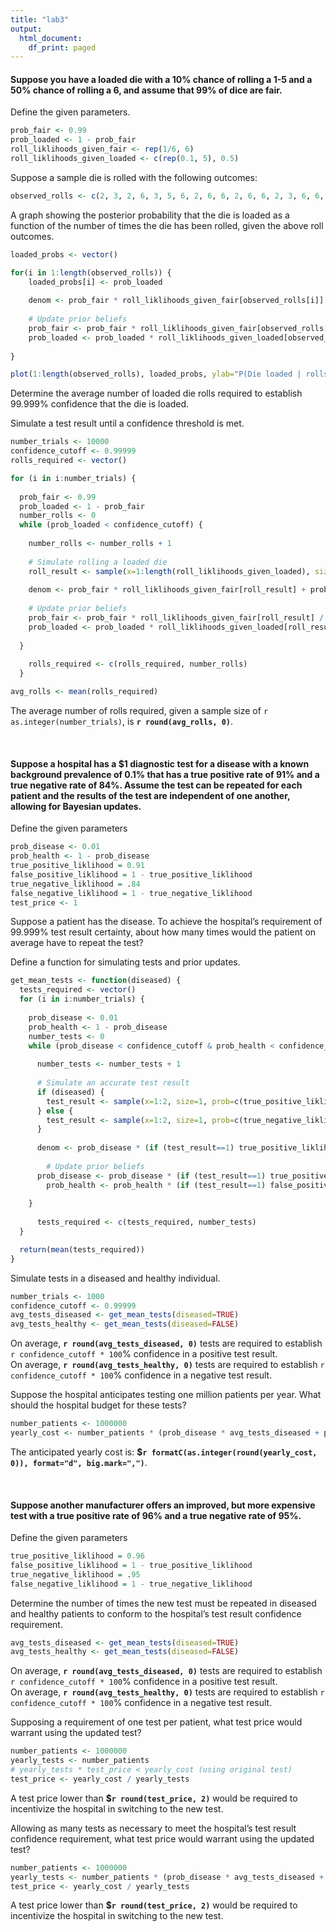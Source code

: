 ```yaml
---
title: "lab3"
output:
  html_document:
    df_print: paged
---
```


#### Suppose you have a loaded die with a 10% chance of rolling a 1-5 and a 50% chance of rolling a 6, and assume that 99% of dice are fair.

Define the given parameters.
```r
prob_fair <- 0.99
prob_loaded <- 1 - prob_fair
roll_liklihoods_given_fair <- rep(1/6, 6)
roll_liklihoods_given_loaded <- c(rep(0.1, 5), 0.5)
```

Suppose a sample die is rolled with the following outcomes:
```r
observed_rolls <- c(2, 3, 2, 6, 3, 5, 6, 2, 6, 6, 2, 6, 6, 2, 3, 6, 6, 6, 5, 6, 6, 5, 6, 6, 6, 6, 6, 4, 6, 3, 3, 3, 6, 6, 5, 6, 6)
```

A graph showing the posterior probability that the die is loaded as a function of the number of times the die has been rolled, given the above roll outcomes.
```r
loaded_probs <- vector()

for(i in 1:length(observed_rolls)) {
	loaded_probs[i] <- prob_loaded
	
	denom <- prob_fair * roll_liklihoods_given_fair[observed_rolls[i]] + prob_loaded * roll_liklihoods_given_loaded[observed_rolls[i]]
	
	# Update prior beliefs
	prob_fair <- prob_fair * roll_liklihoods_given_fair[observed_rolls[i]] / denom
	prob_loaded <- prob_loaded * roll_liklihoods_given_loaded[observed_rolls[i]] / denom
	
}

plot(1:length(observed_rolls), loaded_probs, ylab="P(Die loaded | rolls)", xlab="Number of rolls", ylim=c(0,1), xlim=c(1, length(observed_rolls) + 1))
```


Determine the average number of loaded die rolls required to establish 99.999% confidence that the die is loaded.

Simulate a test result until a confidence threshold is met.
```r
number_trials <- 10000
confidence_cutoff <- 0.99999
rolls_required <- vector()

for (i in i:number_trials) {
  
  prob_fair <- 0.99
  prob_loaded <- 1 - prob_fair
  number_rolls <- 0
  while (prob_loaded < confidence_cutoff) {
    
    number_rolls <- number_rolls + 1
    
    # Simulate rolling a loaded die
    roll_result <- sample(x=1:length(roll_liklihoods_given_loaded), size=1, prob=roll_liklihoods_given_loaded)
    
    denom <- prob_fair * roll_liklihoods_given_fair[roll_result] + prob_loaded * roll_liklihoods_given_loaded[roll_result]
	
  	# Update prior beliefs
    prob_fair <- prob_fair * roll_liklihoods_given_fair[roll_result] / denom
  	prob_loaded <- prob_loaded * roll_liklihoods_given_loaded[roll_result] / denom
    
  }
    
    rolls_required <- c(rolls_required, number_rolls)
  }

avg_rolls <- mean(rolls_required)
```
The average number of rolls required, given a sample size of `r as.integer(number_trials)`, is **`r round(avg_rolls, 0)`**.

<br/>

#### Suppose a hospital has a $1 diagnostic test for a disease with a known background prevalence of 0.1% that has a true positive rate of 91% and a true negative rate of 84%. Assume the test can be repeated for each patient and the results of the test are independent of one another, allowing for Bayesian updates.


Define the given parameters
```r
prob_disease <- 0.01
prob_health <- 1 - prob_disease
true_positive_liklihood = 0.91
false_positive_liklihood = 1 - true_positive_liklihood
true_negative_liklihood = .84
false_negative_liklihood = 1 - true_negative_liklihood
test_price <- 1
```

Suppose a patient has the disease. To achieve the hospital’s requirement of 99.999% test result certainty, about how many times would the patient on average have to repeat the test?

Define a function for simulating tests and prior updates.
```r
get_mean_tests <- function(diseased) {
  tests_required <- vector()
  for (i in i:number_trials) {
  
    prob_disease <- 0.01
    prob_health <- 1 - prob_disease
    number_tests <- 0
    while (prob_disease < confidence_cutoff & prob_health < confidence_cutoff) {
      
      number_tests <- number_tests + 1
      
      # Simulate an accurate test result
      if (diseased) {
        test_result <- sample(x=1:2, size=1, prob=c(true_positive_liklihood, false_positive_liklihood))
      } else {
        test_result <- sample(x=1:2, size=1, prob=c(true_negative_liklihood, false_negative_liklihood))
      }
      
      denom <- prob_disease * (if (test_result==1) true_positive_liklihood else false_negative_liklihood) + prob_health * (if (test_result==1) false_positive_liklihood else true_negative_liklihood)
  	
    	# Update prior beliefs
      prob_disease <- prob_disease * (if (test_result==1) true_positive_liklihood else false_negative_liklihood) / denom
    	prob_health <- prob_health * (if (test_result==1) false_positive_liklihood else true_negative_liklihood) / denom
      
    }
      
      tests_required <- c(tests_required, number_tests)
  }

  return(mean(tests_required))
}
```

Simulate tests in a diseased and healthy individual.
```r
number_trials <- 1000
confidence_cutoff <- 0.99999
avg_tests_diseased <- get_mean_tests(diseased=TRUE)
avg_tests_healthy <- get_mean_tests(diseased=FALSE)
```
On average, **`r round(avg_tests_diseased, 0)`** tests are required to establish `r confidence_cutoff * 100`% confidence in a positive test result.  
On average, **`r round(avg_tests_healthy, 0)`** tests are required to establish `r confidence_cutoff * 100`% confidence in a negative test result.

Suppose the hospital anticipates testing one million patients per year. What should the hospital budget for these tests?
```r
number_patients <- 1000000
yearly_cost <- number_patients * (prob_disease * avg_tests_diseased + prob_health * avg_tests_healthy) * test_price
```
The anticipated yearly cost is: **$`r formatC(as.integer(round(yearly_cost, 0)), format="d", big.mark=",")`**.

<br/>

#### Suppose another manufacturer offers an improved, but more expensive test with a true positive rate of 96% and a true negative rate of 95%.

Define the given parameters
```r
true_positive_liklihood = 0.96
false_positive_liklihood = 1 - true_positive_liklihood
true_negative_liklihood = .95
false_negative_liklihood = 1 - true_negative_liklihood
```

Determine the number of times the new test must be repeated in diseased and healthy patients to conform to the hospital's test result confidence requirement. 
```r
avg_tests_diseased <- get_mean_tests(diseased=TRUE)
avg_tests_healthy <- get_mean_tests(diseased=FALSE)
```
On average, **`r round(avg_tests_diseased, 0)`** tests are required to establish `r confidence_cutoff * 100`% confidence in a positive test result.  
On average, **`r round(avg_tests_healthy, 0)`** tests are required to establish `r confidence_cutoff * 100`% confidence in a negative test result.

Supposing a requirement of one test per patient, what test price would warrant using the updated test? 
```r
number_patients <- 1000000
yearly_tests <- number_patients
# yearly_tests * test_price < yearly_cost (using original test)
test_price <- yearly_cost / yearly_tests
```
A test price lower than **$`r round(test_price, 2)`** would be required to incentivize the hospital in switching to the new test.

Allowing as many tests as necessary to meet the hospital's test result confidence requirement, what test price would warrant using the updated test? 
```r
number_patients <- 1000000
yearly_tests <- number_patients * (prob_disease * avg_tests_diseased + prob_health * avg_tests_healthy)
test_price <- yearly_cost / yearly_tests
```
A test price lower than **$`r round(test_price, 2)`** would be required to incentivize the hospital in switching to the new test.
